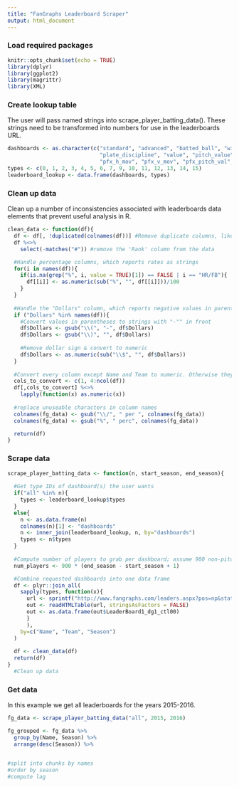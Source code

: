 ```yaml
---
title: "FanGraphs Leaderboard Scraper"
output: html_document
---
```


### Load required packages

```r
knitr::opts_chunk$set(echo = TRUE)
library(dplyr)
library(ggplot2)
library(magrittr)
library(XML)
```

### Create lookup table

The user will pass named strings into scrape_player_batting_data(). These strings need to be transformed into numbers for use in the leaderboards URL.

```r
dashboards <- as.character(c("standard", "advanced", "batted_ball", "win_probability", "pitch_type",
                             "plate_discipline", "value", "pitch_value", "pfx_pitch_type", "pfx_velocity", 
                             "pfx_h_mov", "pfx_v_mov", "pfx_pitch_val","pfx_pitch_val_c", "pfx_plate_discipline"))
types <- c(0, 1, 2, 3, 4, 5, 6, 7, 9, 10, 11, 12, 13, 14, 15)
leaderboard_lookup <- data.frame(dashboards, types)
```

### Clean up data  
  
Clean up a number of inconsistencies associated with leaderboards data elements that prevent useful analysis in R.
  
```r
clean_data <- function(df){
  df <- df[, !duplicated(colnames(df))] #Remove duplicate columns, like 'PA' which is returned from multiple dashboards
  df %<>%
    select(-matches("#")) #remove the 'Rank' column from the data

  #Handle percentage columns, which reports rates as strings
  for(i in names(df)){
    if(is.na(grep("%", i, value = TRUE)[1]) == FALSE | i == "HR/FB"){
      df[[i]] <- as.numeric(sub("%", "", df[[i]]))/100
    }
  }
  
  #Handle the "Dollars" column, which reports negative values in parentheses and has a $ character
  if ("Dollars" %in% names(df)){
    #Convert values in parentheses to strings with "-"" in front 
    df$Dollars <- gsub("\\(", "-", df$Dollars)
    df$Dollars <- gsub("\\)", "", df$Dollars)
    
    #Remove dollar sign & convert to numeric
    df$Dollars <- as.numeric(sub("\\$", "", df$Dollars))
  }
  
  #Convert every column except Name and Team to numeric. Otherwise they are characters & don't sort properly
  cols_to_convert <- c(1, 4:ncol(df))
  df[,cols_to_convert] %<>%
    lapply(function(x) as.numeric(x))
  
  #replace unuseable characters in column names
  colnames(fg_data) <- gsub("\\/", " per ", colnames(fg_data))
  colnames(fg_data) <- gsub("%", " perc", colnames(fg_data))

  return(df)
}
```


### Scrape data

```r
scrape_player_batting_data <- function(n, start_season, end_season){
  
  #Get type IDs of dashboard(s) the user wants
  if("all" %in% n){
    types <- leaderboard_lookup$types
  }
  else{
    n <- as.data.frame(n)
    colnames(n)[1] <- "dashboards"
    n <- inner_join(leaderboard_lookup, n, by="dashboards")
    types <- n$types
  }
  
  #Compute number of players to grab per dashboard; assume 900 non-pitchers per season
  num_players <- 900 * (end_season - start_season + 1)

  #Combine requested dashboards into one data frame
  df <- plyr::join_all(
    sapply(types, function(x){
      url <- sprintf("http://www.fangraphs.com/leaders.aspx?pos=np&stats=bat&lg=all&qual=0&type=%s&season=%s&month=0&season1=%s&ind=1&team=0&rost=0&age=0&filter=&players=0&page=1_%s", x, end_season, start_season, num_players)
      out <- readHTMLTable(url, stringsAsFactors = FALSE)
      out <- as.data.frame(out$LeaderBoard1_dg1_ctl00)
      }
      ),
    by=c("Name", "Team", "Season")
  )
  
  df <- clean_data(df)
  return(df)
}
  #Clean up data
```
  

### Get data

In this example we get all leaderboards for the years 2015-2016.

```r
fg_data <- scrape_player_batting_data("all", 2015, 2016)

```

```r
fg_grouped <- fg_data %>%
  group_by(Name, Season) %>%
  arrange(desc(Season)) %>%
  

#split into chunks by names
#order by season
#compute lag



```

```

```
